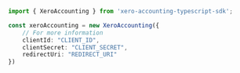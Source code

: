 ```typescript index.ts
import { XeroAccounting } from 'xero-accounting-typescript-sdk';

const xeroAccounting = new XeroAccounting({
    // For more information
    clientId: "CLIENT_ID",
    clientSecret: "CLIENT_SECRET",
    redirectUri: "REDIRECT_URI"
})
```
